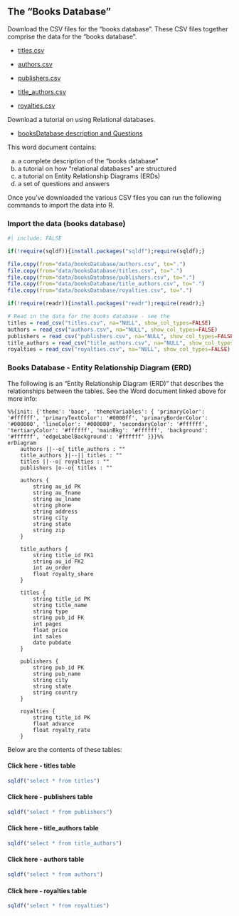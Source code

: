 ## The "Books Database" {#yrBooksDatabase}

Download the CSV files for the "books database".
These CSV files together comprise the data for
the "books database". 

- [titles.csv](data/booksDatabase/titles.csv)
    
- [authors.csv](data/booksDatabase/authors.csv)
    
- [publishers.csv](data/booksDatabase/publishers.csv)
    
- [title_authors.csv](data/booksDatabase/title_authors.csv)
  
- [royalties.csv](data/booksDatabase/royalties.csv)

Download a tutorial on using Relational databases.

- [booksDatabase description and Questions](data/booksDatabaseDescription-withQuestions-ANSWERS-v024.docx)

This word document contains:

(a) a complete description of the "books database"
(b) a tutorial on how "relational databases" are structured
(c) a tutorial on Entity Relationship Diagrams (ERDs)
(d) a set of questions and answers

Once you've downloaded the various CSV files you can run the following commands to 
import the data into R.

### Import the data (books database)



```r
#| include: FALSE

if(!require(sqldf)){install.packages("sqldf");require(sqldf);}

file.copy(from="data/booksDatabase/authors.csv", to=".")
file.copy(from="data/booksDatabase/titles.csv", to=".")
file.copy(from="data/booksDatabase/publishers.csv", to=".")
file.copy(from="data/booksDatabase/title_authors.csv", to=".")
file.copy(from="data/booksDatabase/royalties.csv", to=".")
```


```r
if(!require(readr)){install.packages("readr");require(readr);}

# Read in the data for the books database - see the 
titles = read_csv("titles.csv", na="NULL", show_col_types=FALSE)
authors = read_csv("authors.csv", na="NULL", show_col_types=FALSE)
publishers = read_csv("publishers.csv", na="NULL", show_col_types=FALSE)
title_authors = read_csv("title_authors.csv", na="NULL", show_col_types=FALSE)
royalties = read_csv("royalties.csv", na="NULL", show_col_types=FALSE)
```

### Books Database - Entity Relationship Diagram (ERD)

The following is an "Entity Relationship Diagram (ERD)" that 
describes the relationships between the tables. See the Word document
linked above for more info:

```mermaid
%%{init: {'theme': 'base', 'themeVariables': { 'primaryColor': '#ffffff', 'primaryTextColor': '#0000ff', 'primaryBorderColor': '#000000', 'lineColor': '#000000', 'secondaryColor': '#ffffff', 'tertiaryColor': '#ffffff', 'mainBkg': '#ffffff', 'background': '#ffffff', 'edgeLabelBackground': '#ffffff' }}}%%
erDiagram
    authors ||--o{ title_authors : ""
    title_authors }|--|| titles : ""
    titles ||--o| royalties : ""
    publishers |o--o{ titles : ""
    
    authors {
        string au_id PK
        string au_fname
        string au_lname
        string phone
        string address
        string city
        string state
        string zip
    }
    
    title_authors {
        string title_id FK1
        string au_id FK2
        int au_order
        float royalty_share
    }
    
    titles {
        string title_id PK
        string title_name
        string type
        string pub_id FK
        int pages
        float price
        int sales
        date pubdate
    }
    
    publishers {
        string pub_id PK
        string pub_name
        string city
        string state
        string country
    }
    
    royalties {
        string title_id PK
        float advance
        float royalty_rate
    }
```

Below are the contents of these tables:


::: {.callout-tip collapse="true"}
#### Click here - titles table
```r
sqldf("select * from titles")
```
:::

::: {.callout-tip collapse="true"}
#### Click here - publishers table
```r
sqldf("select * from publishers")
```
:::

::: {.callout-tip collapse="true"}
#### Click here - title_authors table
```r
sqldf("select * from title_authors")
```
:::

::: {.callout-tip collapse="true"}
#### Click here - authors table
```r
sqldf("select * from authors")
```
:::

::: {.callout-tip collapse="true"}
#### Click here - royalties table
```r
sqldf("select * from royalties")
```
:::
